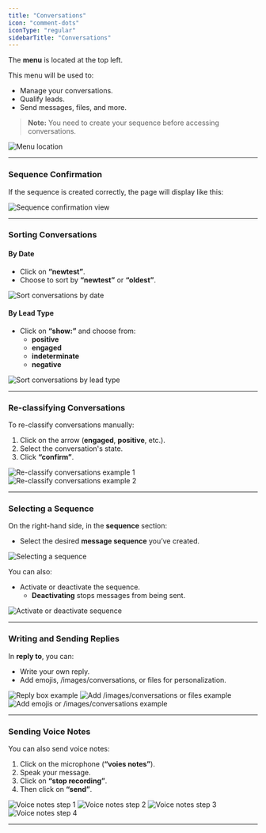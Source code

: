 ```yaml
---
title: "Conversations"
icon: "comment-dots"
iconType: "regular"
sidebarTitle: "Conversations"
---
```

The **menu** is located at the top left.

This menu will be used to:
- Manage your conversations.
- Qualify leads.
- Send messages, files, and more.

> **Note:** You need to create your sequence before accessing conversations.

<img className="hidden dark:block" src="/images/conversations/Capture_decran_2025-01-13_a_14.30.22.png" alt="Menu location" />

---

### Sequence Confirmation

If the sequence is created correctly, the page will display like this:

<img src="/images/conversations/Capture_decran_2025-01-13_a_14.31.51.png" alt="Sequence confirmation view" />

---

### Sorting Conversations

#### By Date
- Click on **“newtest”**.
- Choose to sort by **“newtest”** or **“oldest”**.

<img src="/images/conversations/Capture_decran_2025-01-13_a_14.35.54.png" alt="Sort conversations by date" />

#### By Lead Type
- Click on **“show:”** and choose from:
  - **positive**
  - **engaged**
  - **indeterminate**
  - **negative**

<img src="/images/conversations/Capture_decran_2025-01-13_a_14.40.24.png" alt="Sort conversations by lead type" />

---

### Re-classifying Conversations

To re-classify conversations manually:
1. Click on the arrow (**engaged**, **positive**, etc.).
2. Select the conversation's state.
3. Click **“confirm”**.

<img src="/images/conversations/Capture_decran_2025-01-13_a_14.54.14.png" alt="Re-classify conversations example 1" />
<img src="/images/conversations/Capture_decran_2025-01-13_a_14.55.36.png" alt="Re-classify conversations example 2" />

---

### Selecting a Sequence

On the right-hand side, in the **sequence** section:
- Select the desired **message sequence** you’ve created.

<img src="/images/conversations/Capture_decran_2025-01-13_a_15.01.41.png" alt="Selecting a sequence" />

You can also:
- Activate or deactivate the sequence.
  - **Deactivating** stops messages from being sent.

<img src="/images/conversations/Capture_decran_2025-01-13_a_15.01.52.png" alt="Activate or deactivate sequence" />

---

### Writing and Sending Replies

In **reply to**, you can:
- Write your own reply.
- Add emojis, /images/conversations, or files for personalization.

<img src="/images/conversations/Capture_decran_2025-01-13_a_15.03.39.png" alt="Reply box example" />
<img src="/images/conversations/Capture_decran_2025-01-13_a_15.07.33.png" alt="Add /images/conversations or files example" />
<img src="/images/conversations/Capture_decran_2025-01-13_a_15.07.44.png" alt="Add emojis or /images/conversations example" />

---

### Sending Voice Notes

You can also send voice notes:
1. Click on the microphone (**“voies notes”**).
2. Speak your message.
3. Click on **“stop recording”**.
4. Then click on **“send”**.

<img src="/images/conversations/Capture_decran_2025-01-13_a_15.22.05.png" alt="Voice notes step 1" />
<img src="/images/conversations/Capture_decran_2025-01-13_a_15.22.17.png" alt="Voice notes step 2" />
<img src="/images/conversations/Capture_decran_2025-01-13_a_15.22.35.png" alt="Voice notes step 3" />
<img src="/images/conversations/Capture_decran_2025-01-13_a_15.22.45.png" alt="Voice notes step 4" />

---